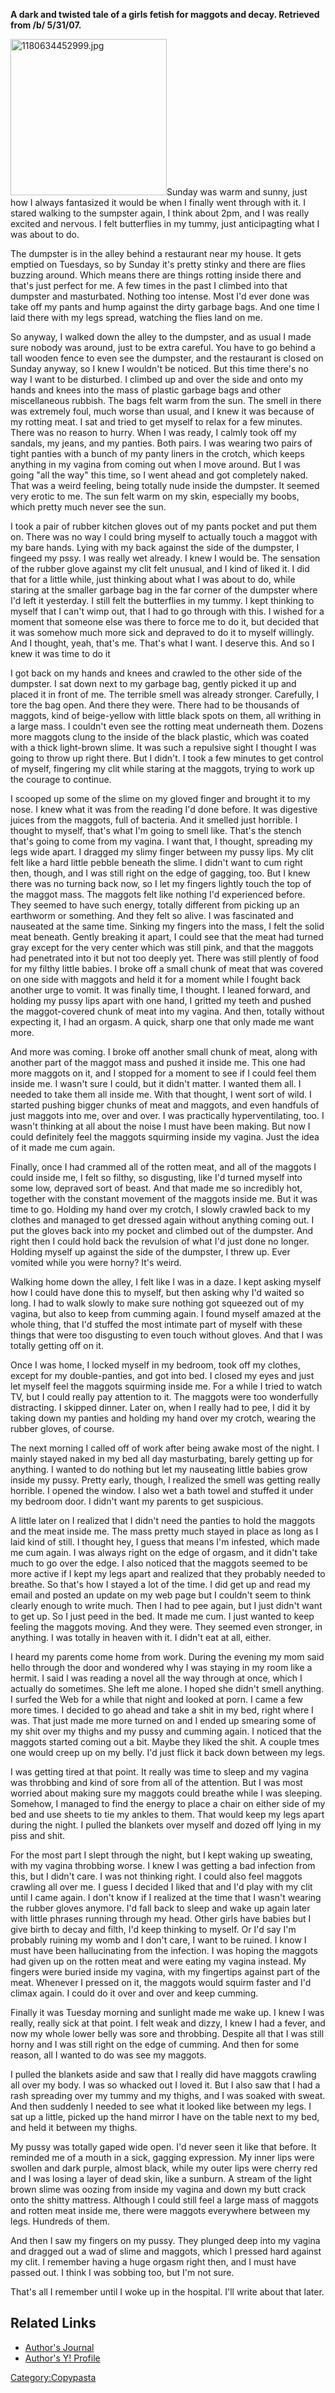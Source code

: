 '''A dark and twisted tale of a girls fetish for maggots and decay. Retrieved from /b/ 5/31/07.'''

[[Image:1180634452999.jpg|thumb|250px|right]]Sunday was warm and sunny, just how I always fantasized it would be when I finally went through with it. I stared walking to the sumpster again, I think about 2pm, and I was really excited and nervous. I felt butterflies in my tummy, just anticipagting what I was about to do.

The dumpster is in the alley behind a restaurant near my house. It gets emptied on Tuesdays, so by Sunday it's pretty stinky and there are flies buzzing around. Which means there are things rotting inside there and that's just perfect for me. A few times in the past I climbed into that dumpster and masturbated. Nothing too intense. Most I'd ever done was take off my pants and hump against the dirty garbage bags. And one time I laid there with my legs spread, watching the flies land on me.

So anyway, I walked down the alley to the dumpster, and as usual I made sure nobody was around, just to be extra careful. You have to go behind a tall wooden fence to even see the dumpster, and the restaurant is closed on Sunday anyway, so I knew I wouldn't be noticed. But this time there's no way I want to be disturbed. I climbed up and over the side and onto my hands and knees into the mass of plastic garbage bags and other miscellaneous rubbish. The bags felt warm from the sun. The smell in there was extremely foul, much worse than usual, and I knew it was because of my rotting meat. I sat and tried to get myself to relax for a few minutes. There was no reason to hurry. When I was ready, I calmly took off my sandals, my jeans, and my panties. Both pairs. I was wearing two pairs of tight panties with a bunch of my panty liners in the crotch, which keeps anything in my vagina from coming out when I move around. But I was going "all the way" this time, so I went ahead and got completely naked. That was a weird feeling, being totally nude inside the dumpster. It seemed very erotic to me. The sun felt warm on my skin, especially my boobs, which pretty much never see the sun.

I took a pair of rubber kitchen gloves out of my pants pocket and put them on. There was no way I could bring myself to actually touch a maggot with my bare hands. Lying with my back against the side of the dumpster, I fingeed my pssy. I was really wet already. I knew I would be. The sensation of the rubber glove against my clit felt unusual, and I kind of liked it. I did that for a little while, just thinking about what I was about to do, while staring at the smaller garbage bag in the far corner of the dumpster where I'd left it yesterday. I still felt the butterflies in my tummy. I kept thinking to myself that I can't wimp out, that I had to go through with this. I wished for a moment that someone else was there to force me to do it, but decided that it was somehow much more sick and depraved to do it to myself willingly. And I thought, yeah, that's me. That's what I want. I deserve this. And so I knew it was time to do it

I got back on my hands and knees and crawled to the other side of the dumpster. I sat down next to my garbage bag, gently picked it up and placed it in front of me. The terrible smell was already stronger. Carefully, I tore the bag open. And there they were. There had to be thousands of maggots, kind of beige-yellow with little black spots on them, all writhing in a large mass. I couldn't even see the rotting meat underneath them. Dozens more maggots clung to the inside of the black plastic, which was coated with a thick light-brown slime. It was such a repulsive sight I thought I was going to throw up right there. But I didn't. I took a few minutes to get control of myself, fingering my clit while staring at the maggots, trying to work up the courage to continue.

I scooped up some of the slime on my gloved finger and brought it to my nose. I knew what it was from the reading I'd done before. It was digestive juices from the maggots, full of bacteria. And it smelled just horrible. I thought to myself, that's what I'm going to smell like. That's the stench that's going to come from my vagina. I want that, I thought, spreading my legs wide apart. I dragged my slimy finger between my pussy lips. My clit felt like a hard little pebble beneath the slime. I didn't want to cum right then, though, and I was still right on the edge of gagging, too. But I knew there was no turning back now, so I let my fingers lightly touch the top of the maggot mass. The maggots felt like nothing I'd experienced before. They seemed to have such energy, totally different from picking up an earthworm or something. And they felt so alive. I was fascinated and nauseated at the same time. Sinking my fingers into the mass, I felt the solid meat beneath. Gently breaking it apart, I could see that the meat had turned gray except for the very center which was still pink, and that the maggots had penetrated into it but not too deeply yet. There was still plently of food for my filthy little babies. I broke off a small chunk of meat that was covered on one side with maggots and held it for a moment while I fought back another urge to vomit. It was finally time, I thought. I leaned forward, and holding my pussy lips apart with one hand, I gritted my teeth and pushed the maggot-covered chunk of meat into my vagina. And then, totally without expecting it, I had an orgasm. A quick, sharp one that only made me want more.

And more was coming. I broke off another small chunk of meat, along with another part of the maggot mass and pushed it inside me. This one had more maggots on it, and I stopped for a moment to see if I could feel them inside me. I wasn't sure I could, but it didn't matter. I wanted them all. I needed to take them all inside me. With that thought, I went sort of wild. I started pushing bigger chunks of meat and maggots, and even handfuls of just maggots into me, over and over. I was practically hyperventilating, too. I wasn't thinking at all about the noise I must have been making. But now I could definitely feel the maggots squirming inside my vagina. Just the idea of it made me cum again.

Finally, once I had crammed all of the rotten meat, and all of the maggots I could inside me, I felt so filthy, so disgusting, like I'd turned myself into some low, depraved sort of beast. And that made me so incredibly hot, together with the constant movement of the maggots inside me. But it was time to go. Holding my hand over my crotch, I slowly crawled back to my clothes and managed to get dressed again without anything coming out. I put the gloves back into my pocket and climbed out of the dumpster. And right then I could hold back the revulsion of what I'd just done no longer. Holding myself up against the side of the dumpster, I threw up. Ever vomited while you were horny? It's weird.

Walking home down the alley, I felt like I was in a daze. I kept asking myself how I could have done this to myself, but then asking why I'd waited so long. I had to walk slowly to make sure nothing got squeezed out of my vagina, but also to keep from cumming again. I found myself amazed at the whole thing, that I'd stuffed the most intimate part of myself with these things that were too disgusting to even touch without gloves. And that I was totally getting off on it.

Once I was home, I locked myself in my bedroom, took off my clothes, except for my double-panties, and got into bed. I closed my eyes and just let myself feel the maggots squirming inside me. For a while I tried to watch TV, but I could really pay attention to it. The maggots were too wonderfully distracting. I skipped dinner. Later on, when I really had to pee, I did it by taking down my panties and holding my hand over my crotch, wearing the rubber gloves, of course.

The next morning I called off of work after being awake most of the night. I mainly stayed naked in my bed all day masturbating, barely getting up for anything. I wanted to do nothing but let my nauseating little babies grow inside my pussy. Pretty early, though, I realized the smell was getting really horrible. I opened the window. I also wet a bath towel and stuffed it under my bedroom door. I didn't want my parents to get suspicious.

A little later on I realized that I didn't need the panties to hold the maggots and the meat inside me. The mass pretty much stayed in place as long as I laid kind of still. I thought hey, I guess that means I'm infested, which made me cum again. I was always right on the edge of orgasm, and it didn't take much to go over the edge. I also noticed that the maggots seemed to be more active if I kept my legs apart and realized that they probably needed to breathe. So that's how I stayed a lot of the time. I did get up and read my email and posted an update on my web page but I couldn't seem to think clearly enough to write much. Then I had to pee again, but I just didn't want to get up. So I just peed in the bed. It made me cum. I just wanted to keep feeling the maggots moving. And they were. They seemed even stronger, in anything. I was totally in heaven with it. I didn't eat at all, either.

I heard my parents come home from work. During the evening my mom said hello through the door and wondered why I was staying in my room like a hermit. I said I was reading a novel all the way through at once, which I actually do sometimes. She left me alone. I hoped she didn't smell anything. I surfed the Web for a while that night and looked at porn. I came a few more times. I decided to go ahead and take a shit in my bed, right where I was. That just made me more turned on and I ended up smearing some of my shit over my thighs and my pussy and cumming again. I noticed that the maggots started coming out a bit. Maybe they liked the shit. A couple tmes one would creep up on my belly. I'd just flick it back down between my legs.

I was getting tired at that point. It really was time to sleep and my vagina was throbbing and kind of sore from all of the attention. But I was most worried about making sure my maggots could breathe while I was sleeping. Somehow, I managed to find the energy to place a chair on either side of my bed and use sheets to tie my ankles to them. That would keep my legs apart during the night. I pulled the blankets over myself and dozed off lying in my piss and shit.

For the most part I slept through the night, but I kept waking up sweating, with my vagina throbbing worse. I knew I was getting a bad infection from this, but I didn't care. I was not thinking right. I could also feel maggots crawling all over me. I guess I decided I liked that and I'd play with my clit until I came again. I don't know if I realized at the time that I wasn't wearing the rubber gloves anymore. I'd fall back to sleep and wake up again later with little phrases running through my head. Other girls have babies but I give birth to decay and filth, I'd keep thinking to myself. Or I'd say I'm probably ruining my womb and I don't care, I want to be ruined. I know I must have been hallucinating from the infection. I was hoping the maggots had given up on the rotten meat and were eating my vagina instead. My fingers were buried inside my vagina, with my fingertips against part of the meat. Whenever I pressed on it, the maggots would squirm faster and I'd climax again. I could do it over and over and keep cumming.

Finally it was Tuesday morning and sunlight made me wake up. I knew I was really, really sick at that point. I felt weak and dizzy, I knew I had a fever, and now my whole lower belly was sore and throbbing. Despite all that I was still horny and I was still right on the edge of cumming. And then for some reason, all I wanted to do was see my maggots.

I pulled the blankets aside and saw that I really did have maggots crawling all over my body. I was so whacked out I loved it. But I also saw that I had a rash spreading over my tummy and my thighs, and I was soaked with sweat. And then suddenly I needed to see what it looked like between my legs. I sat up a little, picked up the hand mirror I have on the table next to my bed, and held it between my thighs.

My pussy was totally gaped wide open. I'd never seen it like that before. It reminded me of a mouth in a sick, gagging expression. My inner lips were swollen and dark purple, almost black, while my outer lips were cherry red and I was losing a layer of dead skin, like a sunburn. A stream of the light brown slime was oozing from inside my vagina and down my butt crack onto the shitty mattress. Although I could still feel a large mass of maggots and rotten meat inside me, there were maggots everywhere between my legs. Hundreds of them.

And then I saw my fingers on my pussy. They plunged deep into my vagina and dragged out a wad of slime and maggots, which I pressed hard against my clit. I remember having a huge orgasm right then, and I must have passed out. I think I was sobbing too, but I'm not sure.

That's all I remember until I woke up in the hospital. I'll write about that later.


== Related Links ==

* [http://blowflygirl.multiply.com/journal/item/1 Author's Journal]
* [http://profiles.yahoo.com/blowfly_girl2 Author's Y! Profile]

[[Category:Copypasta]]